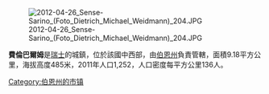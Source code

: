 [[Image:2012-04-26_Sense-Sarino_(Foto_Dietrich_Michael_Weidmann)_204.JPG|right]]

'''費倫巴爾姆'''是[[瑞士|瑞士]]的城鎮，位於該國中西部，由[[伯恩州|伯恩州]]負責管轄，面積9.18平方公里，海拔高度485米，2011年人口1,252，人口密度每平方公里136人。

{{Switzerland-geo-stub}}
[[Category:伯恩州的市镇|Category:伯恩州的市镇]]